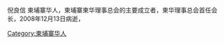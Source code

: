 {{Infobox Politician
| name          = '''倪良信'''
| image         = 
| caption       =
| order         =  
| office        = {{le|柬埔寨柬华理事总会会长}}
| term_start    = 
| term_end      = 
| predecessor   = 
| successor     = [[杨启秋|杨启秋]]
| office2        = 
| term_start2    = 
| term_end2      = 
| predecessor2   = 
| successor2     = 
| office3   =
| term_start3    = 
| term_end3      = 
| predecessor3   = 
| successor3     = 
| birth_date    = 
| birth_place   = 
| nationality   = [[柬埔寨华人|柬埔寨华人]]
| death_date    = 
| death_place   = 
| party         = 
| religion
| relations     = 
| residence     = 
| alma_mater    = 
| occupation    = 
| religion      = [[佛教|佛教]] [[道教|道教]]
| signature     = 
| website       = 
| footnotes     = 
}}
{{Contains Khmer text}}

倪良信  柬埔寨华人，柬埔寨柬华理事总会的主要成立者，柬华理事总会首任会长，2008年12月13日病逝，

[[Category:柬埔寨华人|Category:柬埔寨华人]]
